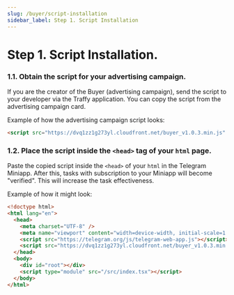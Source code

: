 ```yaml
---
slug: /buyer/script-installation
sidebar_label: Step 1. Script Installation
---
```


# Step 1. Script Installation.

### 1.1. Obtain the script for your advertising campaign.

If you are the creator of the Buyer (advertising campaign), send the script to your developer via the Traffy application.
You can copy the script from the advertising campaign card.

Example of how the advertising campaign script looks:
```html
<script src="https://dvq1zz1g273yl.cloudfront.net/buyer_v1.0.3.min.js" traffy-key="Your Traffy Key"></script>
```

### 1.2. Place the script inside the ```<head>``` tag of your ```html``` page.

Paste the copied script inside the ```<head>``` of your ```html``` in the Telegram Miniapp. After this, tasks with subscription to your Miniapp will become "verified". This will increase the task effectiveness.

Example of how it might look:

```html
<!doctype html>
<html lang="en">
  <head>
    <meta charset="UTF-8" />
    <meta name="viewport" content="width=device-width, initial-scale=1.0" />
    <script src="https://telegram.org/js/telegram-web-app.js"></script>
    <script src="https://dvq1zz1g273yl.cloudfront.net/buyer_v1.0.3.min.js" traffy-key="Your Traffy Key"></script>
  </head>
  <body>
    <div id="root"></div>
    <script type="module" src="/src/index.tsx"></script>
  </body>
</html>
```